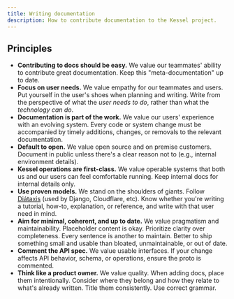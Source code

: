```yaml
---
title: Writing documentation
description: How to contribute documentation to the Kessel project.
---
```


## Principles

* **Contributing to docs should be easy.** We value our teammates' ability to contribute great documentation. Keep this "meta-documentation" up to date.
* **Focus on user needs.** We value empathy for our teammates and users. Put yourself in the user's shoes when planning and writing. Write from the perspective of what the *user needs to do*, rather than what the *technology can do*.  
* **Documentation is part of the work.** We value our users' experience with an evolving system. Every code or system change must be accompanied by timely additions, changes, or removals to the relevant documentation.  
* **Default to open.** We value open source and on premise customers. Document in public unless there's a clear reason not to (e.g., internal environment details).  
* **Kessel operations are first-class.** We value operable systems that both us and our users can feel comfortable running. Keep internal docs for internal details only.
* **Use proven models.** We stand on the shoulders of giants. Follow [Diátaxis](https://diataxis.fr/) (used by Django, Cloudflare, etc). Know whether you're writing a tutorial, how-to, explanation, or reference, and write with that user need in mind.  
* **Aim for minimal, coherent, and up to date.** We value pragmatism and maintainability. Placeholder content is okay. Prioritize clarity over completeness. Every sentence is another to maintain. Better to ship something small and usable than bloated, unmaintainable, or out of date.  
* **Comment the API spec.** We value usable interfaces. If your change affects API behavior, schema, or operations, ensure the proto is commented.  
* **Think like a product owner.** We value quality. When adding docs, place them intentionally. Consider where they belong and how they relate to what's already written. Title them consistently. Use correct grammar.